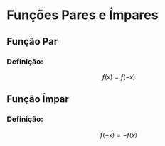 # Funções Pares e Ímpares

## Função Par

### Definição:
$$ f(x) = f(-x) $$


## Função Ímpar

### Definição:

$$ f(-x) = -f(x) $$
